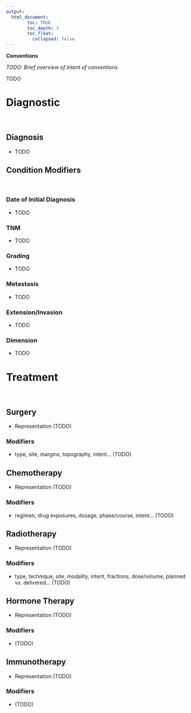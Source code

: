 ```yaml
---
output: 
  html_document:
        toc: TRUE
        toc_depth: 3
        toc_float:
          collapsed: false
---
```



 **Conventions**

*TODO: Brief overview of intent of conventions*

TODO 

# **Diagnostic**
<br>

## Diagnosis
- TODO 
<br>


## **Condition Modifiers**
<br>

### Date of Initial Diagnosis
- TODO

### TNM
- TODO 

### Grading
- TODO 

### Metastasis
- TODO

### Extension/Invasion
- TODO 

### Dimension 
- TODO 

# **Treatment**

<br> 

## Surgery   
- Representation (TODO)

### Modifiers 
- type, site, margins, topography, intent... (TODO)

## Chemotherapy
- Representation (TODO)

### Modifiers 
- regimen, drug exposures, dosage, phase/course, intent... (TODO)

## Radiotherapy
- Representation (TODO)

### Modifiers 
- type, technique, site, modality, intent, fractions, dose/volume, planned vs. delivered... (TODO)

## Hormone Therapy
- Representation (TODO)

### Modifiers 
- (TODO)

## Immunotherapy
- Representation (TODO)

### Modifiers 
- (TODO)




	
